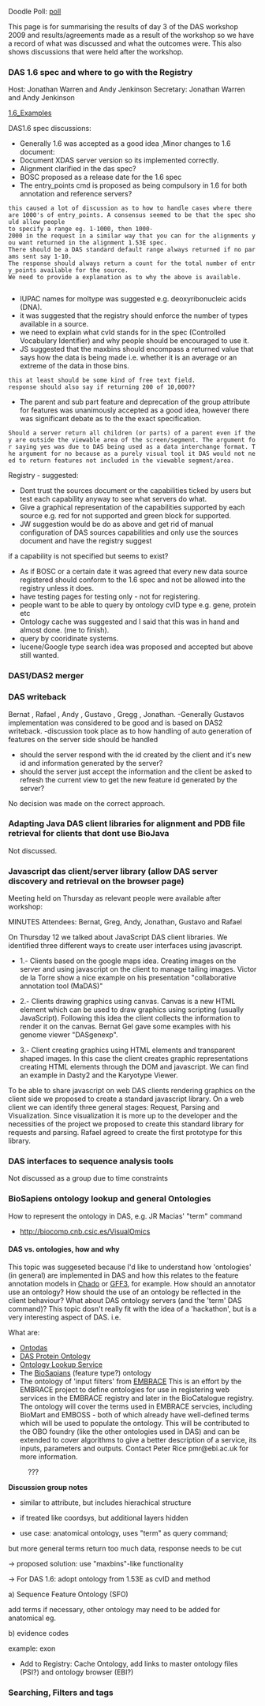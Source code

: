 Doodle Poll: [http://doodle.com/68bxciw5vaqq7icw poll]

This page is for summarising the results of day 3 of the DAS workshop 2009 and results/agreements made as a result of the workshop so we have a record of what was discussed and what the outcomes were. This also shows discussions that were held after the workshop.
===DAS 1.6 spec and where to go with the Registry===
Host: Jonathan Warren and Andy Jenkinson
Secretary: Jonathan Warren and Andy Jenkinson

[[1.6_Examples]]

DAS1.6 spec discussions:
*Generally 1.6 was accepted as a good idea ,Minor changes to 1.6 document:
*Document XDAS server version so its implemented correctly.
*Alignment clarified in the das spec?
*BOSC proposed as a release date for the 1.6 spec
*The entry_points cmd is proposed as being compulsory in 1.6 for both annotation and reference servers?
 this caused a lot of discussion as to how to handle cases where there are 1000's of entry_points. A consensus seemed to be that the spec should allow people
 to specify a range eg. 1-1000, then 1000-2000 in the request in a similar way that you can for the alignments you want returned in the alignment 1.53E spec.
 There should be a DAS standard default range always returned if no params sent say 1-10.
 The response should always return a count for the total number of entry_points available for the source.
 We need to provide a explanation as to why the above is available.
	
*IUPAC names for moltype was suggested e.g. deoxyribonucleic acids (DNA).
*it was suggested that the registry should enforce the number of types available in a source.
*we need to explain what cvId stands for in the spec (Controlled Vocabulary Identifier) and why people should be encouraged to use it.
*JS suggested that the maxbins should encompass a returned value that says how the data is being made i.e. whether it is an average or an extreme of the data in those bins.
 this at least should be some kind of free text field.
 response should also say if returning 200 of 10,000??
*The parent and sub part feature and deprecation of the group attribute for features was unanimously accepted as a good idea, however there was significant debate as to the the exact specification.
 Should a server return all children (or parts) of a parent even if they are outside the viewable area of the screen/segment. The argument for saying yes was due to DAS being used as a data interchange format. The argument for no because as a purely visual tool it DAS would not need to return features not included in the viewable segment/area.

Registry - suggested:
*Dont trust the sources document or the capabilities ticked by users but test each capability anyway to see what servers do what.
*Give a graphical representation of the capabilities supported by each source e.g. red for not supported and green block for supported.
*JW suggestion would be do as above and get rid of manual configuration of DAS sources capabilities and only use the sources document and have the registry suggest
if a capability is not specified but seems to exist?
*As if BOSC or a certain date it was agreed that every new data source registered should conform to the 1.6 spec and not be allowed into the registry unless it does.
*have testing pages for testing only - not for registering.
*people want to be able to query by ontology cvID type e.g. gene, protein etc
*Ontology cache was suggested and I said that this was in hand and almost done. (me to finish).
*query by cooridinate systems.
*lucene/Google type search idea was proposed and accepted but above still wanted.

===DAS1/DAS2 merger===
===DAS writeback===
Bernat , Rafael , Andy , Gustavo , Gregg , Jonathan.
-Generally Gustavos implementation was considered to be good and is based on DAS2 writeback.
-discussion took place as to how handling of auto generation of features on the server side should be handled
*should the server respond with the id created by the client and it's new id and information generated by the server?
*should the server just accept the information and the client be asked to refresh the current view to get the new feature id generated by the server?
No decision was made on the correct approach.

===Adapting Java DAS client libraries for alignment and PDB file retrieval for clients that dont use BioJava===
Not discussed.

===Javascript das client/server library (allow DAS server discovery and retrieval on the browser page)===
Meeting held on Thursday as relevant people were available after workshop:

MINUTES
Attendees: Bernat, Greg, Andy, Jonathan, Gustavo and Rafael

On Thursday 12 we talked about JavaScript DAS client libraries. We identified three different ways to create user interfaces using javascript.

*1.- Clients based on the google maps idea. Creating images on the server and using javascript on the client to manage tailing images. Victor de la Torre show a nice example on his presentation "collaborative annotation tool (MaDAS)"

*2.- Clients drawing graphics using canvas. Canvas is a new HTML element which can be used to draw graphics using scripting (usually JavaScript). Following this idea the client collects the information to render it on the canvas. Bernat Gel gave some examples with his genome viewer "DASgenexp".

*3.- Client creating graphics using HTML elements and transparent shaped images. In this case the client creates graphic representations creating HTML elements through the DOM and javascript. We can find an example in Dasty2 and the Karyotype Viewer.

To be able to share javascript on web DAS clients rendering graphics on the client side we proposed to create a standard javascript library. On a web client we can identify three general stages: Request, Parsing and Visualization. Since visualization it is more up to the developer and the necessities of the project we proposed to create this standard library for requests and parsing. Rafael agreed to create the first prototype for this library.

===DAS interfaces to sequence analysis tools===
Not discussed as a group due to time constraints

===BioSapiens ontology lookup and general Ontologies===
How to represent the ontology in DAS, e.g. JR Macias' "term" command
* http://biocomp.cnb.csic.es/VisualOmics


==== DAS vs. ontologies, how and why ====
This topic was suggeseted because I'd like to understand how 'ontologies' (in general) are implemented in DAS and how this relates to the feature annotation models in [[Chado]] or [[GFF3]], for example. How should an annotator use an ontology? How should the use of an ontology be reflected in the client behaviour? What about DAS ontology servers (and the 'term' DAS command)? This topic dosn't really fit with the idea of a 'hackathon', but is a very interesting aspect of DAS. i.e. 


What are:
*[[Ontodas]]
*[[DAS Protein Ontology]]
*[[Ontology Lookup Service]]
* The [[BioSapians]] (feature type?) ontology
* The ontology of 'input filters' from [[EMBRACE]] This is an effort by the EMBRACE project to define ontologies for use in registering web services in the EMBRACE registry and later in the BioCatalogue registry. The ontology will cover the terms used in EMBRACE servcies, including BioMart and EMBOSS - both of which already have well-defined terms which will be used to populate the ontology. This will be contributed to the OBO foundry (like the other ontologies used in DAS) and can be extended to cover algorithms to give a better description of a service, its inputs, parameters and outputs. Contact Peter Rice pmr@ebi.ac.uk for more information.
:???

'''Discussion group notes'''

*similar to attribute, but includes hierachical structure

*if treated like coordsys, but additional layers hidden

*use case: anatomical ontology, uses "term" as query command; 
but more general terms return too much data, response needs to be cut

-> proposed solution: use  "maxbins"-like functionality

-> For DAS 1.6: adopt ontology from 1.53E as cvID and method

a) Sequence Feature Ontology (SFO)

add terms if necessary, other ontology may need to be added for anatomical eg.

b) evidence codes

example: <TYPE id="exon SO:0000147" category="inferred from RT-PCR experiment (ECO:0000109)">exon</TYPE>

*Add to Registry: Cache Ontology, add links to master ontology files (PSI?) and ontology browser (EBI?)

===Searching, Filters and tags===